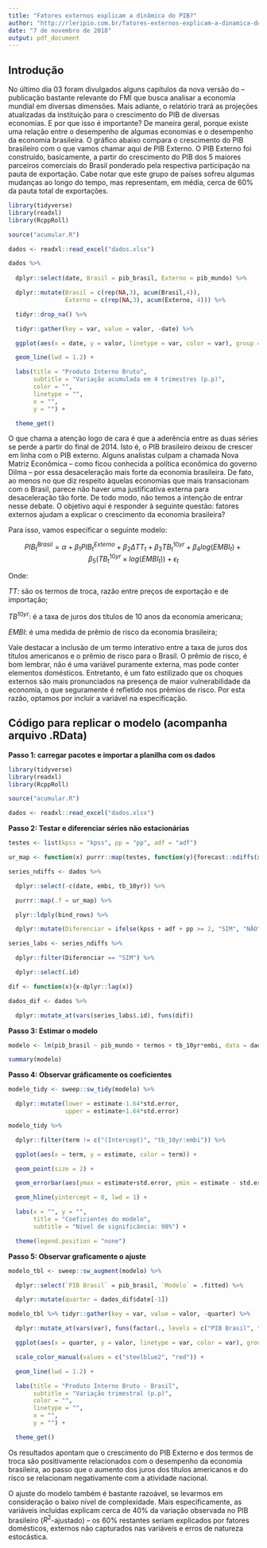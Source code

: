 ---
title: "Fatores externos explicam a dinâmica do PIB?"
author: "http://rleripio.com.br/fatores-externos-explicam-a-dinamica-do-pib/"
date: "7 de novembro de 2018"
output: pdf_document
---

## Introdução

No último dia 03 foram divulgados alguns capítulos da nova versão do \href{https://www.imf.org/en/Publications/WEO/}{World Economic Outlook} -- publicação bastante relevante do FMI que busca analisar a economia mundial em diversas dimensões. Mais adiante, o relatório trará as projeções atualizadas da instituição para o crescimento do PIB de diversas economias. E por que isso é importante? De maneira geral, porque existe uma relação entre o desempenho de algumas economias e o desempenho da economia brasileira. O gráfico abaixo compara o crescimento do PIB brasileiro com o que vamos chamar aqui de PIB Externo. O PIB Externo foi construído, basicamente, a partir do crescimento do PIB dos 5 maiores parceiros comerciais do Brasil ponderado pela respectiva participação na pauta de exportação. Cabe notar que este grupo de países sofreu algumas mudanças ao longo do tempo, mas representam, em média, cerca de 60% da pauta total de exportações.

```{r, echo=FALSE, message=FALSE, warning=FALSE}

library(tidyverse)
library(readxl)
library(RcppRoll)

source("acumular.R")

dados <- readxl::read_excel("dados.xlsx")

dados %>% 
  
  dplyr::select(date, Brasil = pib_brasil, Externo = pib_mundo) %>%

  dplyr::mutate(Brasil = c(rep(NA,3), acum(Brasil,4)),
                Externo = c(rep(NA,3), acum(Externo, 4))) %>%

  tidyr::drop_na() %>%

  tidyr::gather(key = var, value = valor, -date) %>%

  ggplot(aes(x = date, y = valor, linetype = var, color = var), group = 1) +

  geom_line(lwd = 1.2) +

  labs(title = "Produto Interno Bruto",
       subtitle = "Variação acumulada em 4 trimestres (p.p)",
       color = "",
       linetype = "",
       x = "",
       y = "") +

  theme_get()

```

O que chama a atenção logo de cara é que a aderência entre as duas séries se perde a partir do final de 2014. Isto é, o PIB brasileiro deixou de crescer em linha com o PIB externo. Alguns analistas culpam a chamada Nova Matriz Econômica -- como ficou conhecida a política econômica do governo Dilma -- por essa desaceleração mais forte da economia brasileira. De fato, ao menos no que diz respeito àquelas economias que mais transacionam com o Brasil, parece não haver uma justificativa externa para desaceleração tão forte. De todo modo, não temos a intenção de entrar nesse debate. O objetivo aqui é responder à seguinte questão: fatores externos ajudam a explicar o crescimento da economia brasileira?

Para isso, vamos especificar o seguinte modelo:

$$PIB^{Brasil}_t = \alpha + \beta_1 PIB^{Externo}_t + \beta_2 \Delta TT_t + \beta_3TB^{10yr}_t + \beta_4 log(EMBI_t) + \beta_5 (TB^{10yr}_t \times log(EMBI_t)) + \epsilon_t$$

Onde:

$TT$: são os termos de troca, razão entre preços de exportação e de importação;

$TB^{10yr}$: é a taxa de juros dos títulos de 10 anos da economia americana;

$EMBI$: é uma medida de prêmio de risco da economia brasileira;

Vale destacar a inclusão de um termo interativo entre a taxa de juros dos títulos americanos e o prêmio de risco para o Brasil. O prêmio de risco, é bom lembrar, não é uma variável puramente externa, mas pode conter elementos domésticos. Entretanto, é um fato estilizado que os choques externos são mais pronunciados na presença de maior vulnerabilidade da economia, o que seguramente é refletido nos prêmios de risco. Por esta razão, optamos por incluir a variável na especificação.

## Código para replicar o modelo (acompanha arquivo .RData)

**Passo 1: carregar pacotes e importar a planilha com os dados**

```{r, message=F, warning=F}

library(tidyverse)
library(readxl)
library(RcppRoll)

source("acumular.R")

dados <- readxl::read_excel("dados.xlsx")

```

**Passo 2: Testar e diferenciar séries não estacionárias**

```{r, message=F, warning=F}

testes <- list(kpss = "kpss", pp = "pp", adf = "adf")

ur_map <- function(x) purrr::map(testes, function(y){forecast::ndiffs(x, alpha = 0.05, y)})

series_ndiffs <- dados %>%

  dplyr::select(-c(date, embi, tb_10yr)) %>%

  purrr::map(.f = ur_map) %>%

  plyr::ldply(bind_rows) %>%

  dplyr::mutate(Diferenciar = ifelse(kpss + adf + pp >= 2, "SIM", "NÃO"))

series_labs <- series_ndiffs %>%

  dplyr::filter(Diferenciar == "SIM") %>%

  dplyr::select(.id)

dif <- function(x){x-dplyr::lag(x)}

dados_dif <- dados %>%

  dplyr::mutate_at(vars(series_labs$.id), funs(dif))

```


**Passo 3: Estimar o modelo**

```{r, message=F, warning=F}

modelo <- lm(pib_brasil ~ pib_mundo + termos + tb_10yr*embi, data = dados_dif)

summary(modelo)


```

**Passo 4: Observar gráficamente os coeficientes**

```{r, message=F, warning=F}

modelo_tidy <- sweep::sw_tidy(modelo) %>%

  dplyr::mutate(lower = estimate-1.64*std.error,
                upper = estimate+1.64*std.error)

modelo_tidy %>%

  dplyr::filter(term != c("(Intercept)", "tb_10yr:embi")) %>%

  ggplot(aes(x = term, y = estimate, color = term)) +

  geom_point(size = 2) +

  geom_errorbar(aes(ymax = estimate+std.error, ymin = estimate - std.error)) +

  geom_hline(yintercept = 0, lwd = 1) +

  labs(x = "", y = "",
       title = "Coeficientes do modelo",
       subtitle = "Nível de significância: 90%") +

  theme(legend.position = "none")

```

**Passo 5: Observar graficamente o ajuste**

```{r, message=F, warning=F}

modelo_tbl <- sweep::sw_augment(modelo) %>%

  dplyr::select(`PIB Brasil` = pib_brasil, `Modelo` = .fitted) %>%

  dplyr::mutate(quarter = dados_dif$date[-1])

modelo_tbl %>% tidyr::gather(key = var, value = valor, -quarter) %>%

  dplyr::mutate_at(vars(var), funs(factor(., levels = c("PIB Brasil", "Modelo")))) %>%

  ggplot(aes(x = quarter, y = valor, linetype = var, color = var), group = 1) +

  scale_color_manual(values = c("steelblue2", "red")) +

  geom_line(lwd = 1.2) +

  labs(title = "Produto Interno Bruto - Brasil",
       subtitle = "Variação trimestral (p.p)",
       color = "",
       linetype = "",
       x = "",
       y = "") +

  theme_get()

```

Os resultados apontam que o crescimento do PIB Externo e dos termos de troca são positivamente relacionados com o desempenho da economia brasileira, ao passo que o aumento dos juros dos títulos americanos e do risco se relacionam negativamente com a atividade nacional.

O ajuste do modelo também é bastante razoável, se levarmos em consideração o baixo nível de complexidade. Mais especificamente, as variáveis incluídas explicam cerca de 40% da variação observada no PIB brasileiro ($R^2$-ajustado) -- os 60% restantes seriam explicados por fatores domésticos, externos não capturados nas variáveis e erros de natureza estocástica.